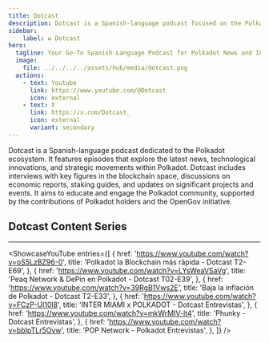 ```yaml
---
title: Dotcast
description: Dotcast is a Spanish-language podcast focused on the Polkadot ecosystem, featuring news, interviews, and insights into blockchain technology.
sidebar:
    label: ✪ Dotcast
hero:
  tagline: Your Go-To Spanish-Language Podcast for Polkadot News and Insight.
  image: 
    file: ../../../../assets/hub/media/dotcast.png
  actions:
    - text: Youtube
      link: https://www.youtube.com/@Dotcast
      icon: external
    - text: X
      link: https://x.com/Dotcast_
      icon: external
      variant: secondary
---
```



Dotcast is a Spanish-language podcast dedicated to the Polkadot ecosystem. It features episodes that explore the latest news, technological innovations, and strategic movements within Polkadot. Dotcast includes interviews with key figures in the blockchain space, discussions on economic reports, staking guides, and updates on significant projects and events. It aims to educate and engage the Polkadot community, supported by the contributions of Polkadot holders and the OpenGov initiative.

## Dotcast Content Series
----------------
<ShowcaseYouTube
  entries={[
          {
      href: 'https://www.youtube.com/watch?v=oS5LzBZ96-0',
      title: 'Polkadot la Blockchain más rápida - Dotcast T2-E69',
     },
      {
      href: 'https://www.youtube.com/watch?v=LYsWeaVSaVg',
      title: 'Peaq Network & DePin en Polkadot - Dotcast T02-E39',
    },
                  {
      href: 'https://www.youtube.com/watch?v=39RgB1Vws2E',
      title: 'Baja la inflación de Polkadot - Dotcast T2-E33',
    },
              {
      href: 'https://www.youtube.com/watch?v=FCzP-UI10l8',
      title: 'INTER MIAMI x POLKADOT - Dotcast Entrevistas',
    },
          {
      href: 'https://www.youtube.com/watch?v=mkWrMIV-lt4',
      title: 'Phunky - Dotcast Entrevistas',
    },
              {
      href: 'https://www.youtube.com/watch?v=bbIpTLr5Ovw',
      title: 'POP Network - Polkadot Entrevistas',
    },
  ]}
/>